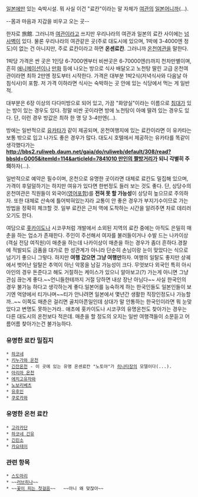 [[일본]]에만 있는 숙박시설. 
뭐 사실 이건 "료칸"이라는 말 자체가 [[여관]]의 [[일본어]]니까(...).

--몸과 마음과 지갑을 비우고 오는 곳--

한자로 旅館. 그러니까 [[여관]]이라고 쓰지만 우리나라의 여관과 일본의 료칸 사이에는 [[넘사벽]]이 있다. 물론 우리나라의 여관같은 곳(주로 대도시에 있으며, 1박에 3-4000엔 정도)이 없는 건 아니지만, 주로 료칸이라고 하면 '''온센료칸'''. 그러니까 [[온천]]여관을 말한다.

1박당 가격은 싼 곳은 1인당 6-7000엔부터 비싼곳은 6-70000엔(!)까지 천차만별이며, 흔히 [[애니메이션]]이나 [[만화]] 등에 나오는 방으로 식사 배달오고 노천탕 딸린 고급 온천여관이라면 최하 2만엔 정도부터 시작한다. 가격은 대부분 1박2식(저녁식사와 다음날 아침식사)이 포함. 저 가격 이하라면 식사는 숙박하는 곳 안에 있는 식당에서 먹는 게 일반적.

대부분은 6장 이상의 다다미방으로 되어 있고, 가끔 "화양실"이라는 이름으로 [[침대]]가 있는 방이 있는 경우도 있다. 정말 비싼 곳이라면 방에 노천탕이 아예 딸려 있는 경우도 있다. 단, 이런 경우 방값은 최하 한 명 당 3-4만엔(...).

방에는 일반적으로 [[유카타]]가 같이 제공되며, 온천여행지에 있는 료칸이라면 이 유카타는 보통 밖으로 입고 나가도 좋은 경우가 많다. 대도시 호텔에서 제공하는 유카타를 똑같이 생각했다가는 '''[[http://bbs2.ruliweb.daum.net/gaia/do/ruliweb/default/308/read?bbsId=G005&itemId=114&articleId=7841010 만인의 짤방거리]]가 되니 각별히 주의'''하자(...).

일반적으로 예약은 필수이며, 온천으로 유명한 곳이라면 대체로 료칸도 밀집해 있으며, 가격이 후덜덜하기는 하지만 여유가 있다면 한번정도 들러 보는 것도 좋다. 단, 상당수의 온천여관은 직원들이 외국어([[영어]]포함)를 '''전혀 못 할 가능성'''이 상당히 높으므로 주의하자. 또한 대체로 산속에 틀어박혀있는지라 교통이 안 좋은 경우가 부지기수이므로 가는 방법을 정확히 체크할 것. 일부 료칸은 근처 역에 도착하는 시간을 알려주면 차로 데리러 오기도 한다.

여담으로 [[홋카이도]]나 시코쿠처럼 개발에서 소외된 지역의 료칸 중에는 아직도 은밀히 매춘을 하는 업소가 존재한다. 주인이 주선해서 여자를 불러들이거나 수발 드는 나카이상(객실 전담 여직원)이 매춘을 하는데 나카이상이 매춘을 하는 경우가 좀더 흔하다.경찰에 적발되도 금품을 대가로 한 성관계가 아니라 단순히 손님이랑 눈이 맞았다는 식으로 넘기기 좋으니 그렇다. 하지만 '''여행 갔으면 그냥 여행만'''하자. 여행의 일탈도 좋지만 상궤에서 벗어난 일탈은 추억이 아닌 악몽을 남길 가능성이 크다. 무엇보다 외국인 특히 아시아인의 경우 돈준다고 해도 거절하는 케이스가 있으니 알아보고(?) 가는게 아니면 그냥 관심 끊는게 좋다.~~언니들한테까지 거절 당하면 내상 장난 아님다~~  
사실 한국인의 경우 불가능 하다고 생각하는게 좋다.일본어를 능숙하게 하는 한국인들도 일본인들이 보기엔 억양에서 티가나며~~티가 안나려면 일본에서 몇년간 생활한 직장인정도나 가능할까..~~ 이쪽도 매춘은 걸리면 골치아픈일인데 상대가 말 안통하는 한국인이라면 뭐 눈맞았다고 변명도 못하는거라.. 애초에 홋카이도나 시코쿠의 유명온천도 찾아가는 경우는 다른 대도시의 온천보다 적은데. 매춘을 할 정도의 오지는 일반 여행객들이 소문듣고 어름어름 찾아가는건 불가능하다.


=== 유명한 료칸 밀집지 ===
 * [[하코네]]
 * [[키누가와 온천]]
 * [[긴잔온천]] - 이 곳에 있는 유명 온센료칸 "노토야"가 [[히나타장]]의 모델이다(...).
 * [[아리마 온천]]
 * [[에치고유자와]]
 * [[노보리베츠]]
 * [[유후인]]
 * [[쿠로카와]]

=== 유명한 온천 료칸 ===
 * [[고라카단]]
 * [[하코네 긴유]]
 * [[긴린소]]
 * [[카요테이]]

=== 관련 항목 ===
 * [[스도마리]]
 * ~~[[러브히나]]~~
 * ~~[[꽃이 피는 첫걸음]]~~   ~~아니 왜 맞잖아~~
